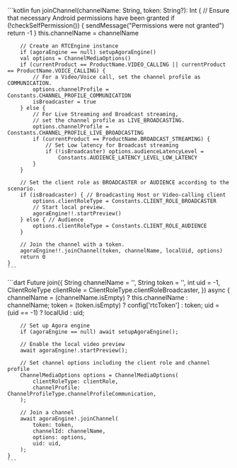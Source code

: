 <PlatformWrapper platform="android">
    ```kotlin
    fun joinChannel(channelName: String, token: String?): Int {
        // Ensure that necessary Android permissions have been granted
        if (!checkSelfPermission()) {
            sendMessage("Permissions were not granted")
            return -1
        }
        this.channelName = channelName

        // Create an RTCEngine instance
        if (agoraEngine == null) setupAgoraEngine()
        val options = ChannelMediaOptions()
        if (currentProduct == ProductName.VIDEO_CALLING || currentProduct == ProductName.VOICE_CALLING) {
            // For a Video/Voice call, set the channel profile as COMMUNICATION.
            options.channelProfile = Constants.CHANNEL_PROFILE_COMMUNICATION
            isBroadcaster = true
        } else {
            // For Live Streaming and Broadcast streaming,
            // set the channel profile as LIVE_BROADCASTING.
            options.channelProfile = Constants.CHANNEL_PROFILE_LIVE_BROADCASTING
            if (currentProduct == ProductName.BROADCAST_STREAMING) {
                // Set Low latency for Broadcast streaming
                if (!isBroadcaster) options.audienceLatencyLevel =
                    Constants.AUDIENCE_LATENCY_LEVEL_LOW_LATENCY
            }
        }

        // Set the client role as BROADCASTER or AUDIENCE according to the scenario.
        if (isBroadcaster) { // Broadcasting Host or Video-calling client
            options.clientRoleType = Constants.CLIENT_ROLE_BROADCASTER
            // Start local preview.
            agoraEngine!!.startPreview()
        } else { // Audience
            options.clientRoleType = Constants.CLIENT_ROLE_AUDIENCE
        }

        // Join the channel with a token.
        agoraEngine!!.joinChannel(token, channelName, localUid, options)
        return 0
    }
    ```
</PlatformWrapper>
<PlatformWrapper platform="flutter">
    ```dart
    Future<void> join({
        String channelName = '',
        String token = '',
        int uid = -1,
        ClientRoleType clientRole = ClientRoleType.clientRoleBroadcaster,
    }) async {
        channelName = (channelName.isEmpty) ? this.channelName : channelName;
        token = (token.isEmpty) ? config['rtcToken'] : token;
        uid = (uid == -1) ? localUid : uid;

        // Set up Agora engine
        if (agoraEngine == null) await setupAgoraEngine();

        // Enable the local video preview 
        await agoraEngine!.startPreview();
        
        // Set channel options including the client role and channel profile
        ChannelMediaOptions options = ChannelMediaOptions(
            clientRoleType: clientRole,
            channelProfile: ChannelProfileType.channelProfileCommunication,
        );

        // Join a channel
        await agoraEngine!.joinChannel(
            token: token,
            channelId: channelName,
            options: options,
            uid: uid,
        );
    }
    ```
</PlatformWrapper>
